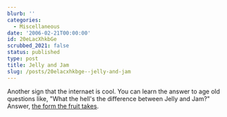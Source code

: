 ```yaml
---
blurb: ''
categories:
  - Miscellaneous
date: '2006-02-21T00:00:00'
id: 20eLacXhkbGe
scrubbed_2021: false
status: published
type: post
title: Jelly and Jam
slug: /posts/20elacxhkbge--jelly-and-jam
---
```


Another sign that the internaet is cool. You can learn the answer
to age old questions like, "What the hell's the difference between
Jelly and Jam?" Answer,
[the form the fruit takes](http://home.howstuffworks.com/question84.htm).
